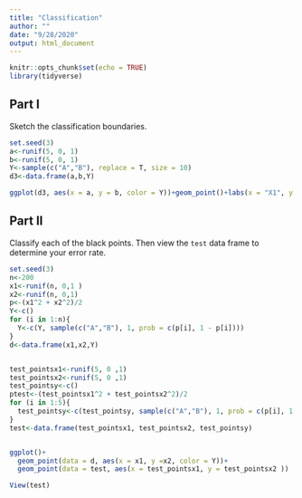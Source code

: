 ```yaml
---
title: "Classification"
author: ""
date: "9/28/2020"
output: html_document
---
```


```r
knitr::opts_chunk$set(echo = TRUE)
library(tidyverse)
```

## Part I

Sketch the classification boundaries.

```r
set.seed(3)
a<-runif(5, 0, 1)
b<-runif(5, 0, 1)
Y<-sample(c("A","B"), replace = T, size = 10)
d3<-data.frame(a,b,Y)

ggplot(d3, aes(x = a, y = b, color = Y))+geom_point()+labs(x = "X1", y = "X2" )
```


## Part II

Classify each of the black points. Then view the `test` data frame to determine your error rate.

```r
set.seed(3)
n<-200
x1<-runif(n, 0,1 )
x2<-runif(n, 0,1)
p<-(x1^2 + x2^2)/2 
Y<-c()
for (i in 1:n){
  Y<-c(Y, sample(c("A","B"), 1, prob = c(p[i], 1 - p[i])))
}
d<-data.frame(x1,x2,Y)


test_pointsx1<-runif(5, 0 ,1)
test_pointsx2<-runif(5, 0 ,1)
test_pointsy<-c()
ptest<-(test_pointsx1^2 + test_pointsx2^2)/2 
for (i in 1:5){
  test_pointsy<-c(test_pointsy, sample(c("A","B"), 1, prob = c(p[i], 1 - p[i])))
}
test<-data.frame(test_pointsx1, test_pointsx2, test_pointsy)


ggplot()+
  geom_point(data = d, aes(x = x1, y =x2, color = Y))+
  geom_point(data = test, aes(x = test_pointsx1, y = test_pointsx2 ))
```
```r
View(test)
```

 